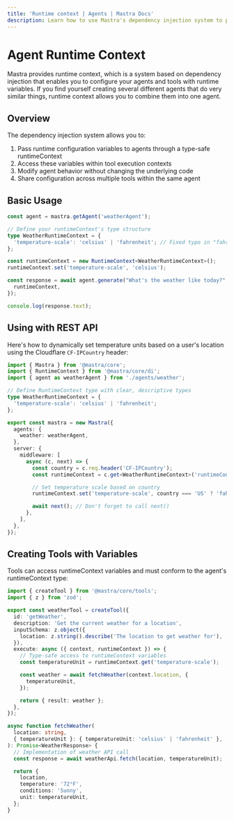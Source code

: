 ```yaml
---
title: 'Runtime context | Agents | Mastra Docs'
description: Learn how to use Mastra's dependency injection system to provide runtime configuration to agents and tools.
---
```


# Agent Runtime Context

Mastra provides runtime context, which is a system based on dependency injection that enables you to configure your agents and tools with runtime variables. If you find yourself creating several different agents that do very similar things, runtime context allows you to combine them into one agent.

## Overview

The dependency injection system allows you to:

1. Pass runtime configuration variables to agents through a type-safe runtimeContext
2. Access these variables within tool execution contexts
3. Modify agent behavior without changing the underlying code
4. Share configuration across multiple tools within the same agent

## Basic Usage

```typescript
const agent = mastra.getAgent('weatherAgent');

// Define your runtimeContext's type structure
type WeatherRuntimeContext = {
  'temperature-scale': 'celsius' | 'fahrenheit'; // Fixed typo in "fahrenheit"
};

const runtimeContext = new RuntimeContext<WeatherRuntimeContext>();
runtimeContext.set('temperature-scale', 'celsius');

const response = await agent.generate("What's the weather like today?", {
  runtimeContext,
});

console.log(response.text);
```

## Using with REST API

Here's how to dynamically set temperature units based on a user's location using the Cloudflare `CF-IPCountry` header:

```typescript filename="src/index.ts"
import { Mastra } from '@mastra/core';
import { RuntimeContext } from '@mastra/core/di';
import { agent as weatherAgent } from './agents/weather';

// Define RuntimeContext type with clear, descriptive types
type WeatherRuntimeContext = {
  'temperature-scale': 'celsius' | 'fahrenheit';
};

export const mastra = new Mastra({
  agents: {
    weather: weatherAgent,
  },
  server: {
    middleware: [
      async (c, next) => {
        const country = c.req.header('CF-IPCountry');
        const runtimeContext = c.get<WeatherRuntimeContext>('runtimeContext');

        // Set temperature scale based on country
        runtimeContext.set('temperature-scale', country === 'US' ? 'fahrenheit' : 'celsius');

        await next(); // Don't forget to call next()
      },
    ],
  },
});
```

## Creating Tools with Variables

Tools can access runtimeContext variables and must conform to the agent's runtimeContext type:

```typescript
import { createTool } from '@mastra/core/tools';
import { z } from 'zod';

export const weatherTool = createTool({
  id: 'getWeather',
  description: 'Get the current weather for a location',
  inputSchema: z.object({
    location: z.string().describe('The location to get weather for'),
  }),
  execute: async ({ context, runtimeContext }) => {
    // Type-safe access to runtimeContext variables
    const temperatureUnit = runtimeContext.get('temperature-scale');

    const weather = await fetchWeather(context.location, {
      temperatureUnit,
    });

    return { result: weather };
  },
});

async function fetchWeather(
  location: string,
  { temperatureUnit }: { temperatureUnit: 'celsius' | 'fahrenheit' },
): Promise<WeatherResponse> {
  // Implementation of weather API call
  const response = await weatherApi.fetch(location, temperatureUnit);

  return {
    location,
    temperature: '72°F',
    conditions: 'Sunny',
    unit: temperatureUnit,
  };
}
```

